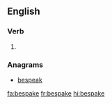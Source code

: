 ==English==

===Verb===
{{head|en|verb form}}

# {{context|archaic|lang=en}} {{en-simple past of|bespeak}}

===Anagrams===
* [[bespeak#English|bespeak]]

[[fa:bespake]]
[[fr:bespake]]
[[hi:bespake]]